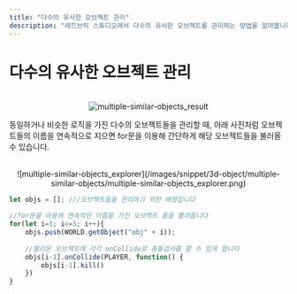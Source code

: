 ```yaml
---
title: "다수의 유사한 오브젝트 관리"
description: "레드브릭 스튜디오에서 다수의 유사한 오브젝트를 관리하는 방법을 알아봅니다."
---
```

# 다수의 유사한 오브젝트 관리

<br/>
<center>
    <img src='/images/snippet/3d-object/multiple-similar-objects/multiple-similar-objects_result.gif' alt='multiple-similar-objects_result' loading="lazy" decoding="async" style={{width: '75%'}}/>
</center>

동일하거나 비슷한 로직을 가진 다수의 오브젝트들을 관리할 때, 아래 사진처럼 오브젝트들의 이름을 연속적으로 지으면 for문을 이용해 간단하게 해당 오브젝트들을 불러올 수 있습니다.  

<br/>
<center>
    ![multiple-similar-objects_explorer](/images/snippet/3d-object/multiple-similar-objects/multiple-similar-objects_explorer.png)
</center>

```js copy showLineNumbers
let objs = []; ///오브젝트들을 관리하기 위한 배열입니다

//for문을 이용해 연속적인 이름을 가진 오브젝트 들을 불러옵니다
for(let i=1; i<=5; i++){
    objs.push(WORLD.getObject("obj" + i)); 
    
    //불러온 오브젝트에 각각 onCollide로 충돌검사를 할 수 있게 합니다
    objs[i-1].onCollide(PLAYER, function() {
        objs[i-1].kill()
    })
}
```